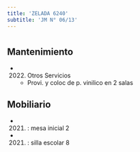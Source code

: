 ```yaml
---
title: 'ZELADA 6240'
subtitle: 'JM N° 06/13'
---
```


#


## Mantenimiento

*  (2022) Otros Servicios 
    + Provi. y coloc de p. vinilico en 2 salas


## Mobiliario

*  (2021) : mesa inicial 2 

*  (2021) : silla escolar 8 






